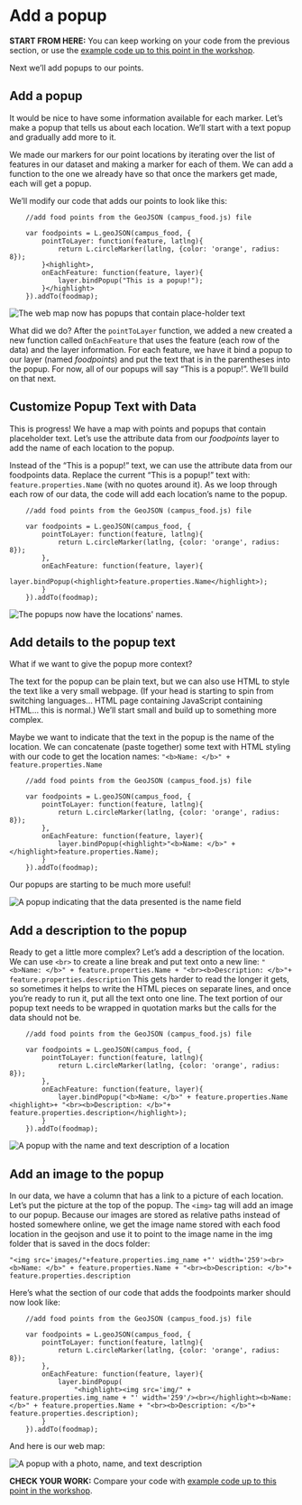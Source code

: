 # Add a popup

**START FROM HERE:** You can keep working on your code from the previous section, or use the [example code up to this point in the workshop](https://github.com/ucdavisdatalab/workshop_web_maps/blob/main/example_code/end_of_sec_6.html).

Next we'll add popups to our points.


## Add a popup

It would be nice to have some information available for each marker. Let's make a popup that tells us about each location.  We'll start with a text popup and gradually add more to it.

We made our markers for our point locations by iterating over the list of features in our dataset and making a marker for each of them.  We can add a function to the one we already have so that once the markers get made, each will get a popup.

We'll modify our code that adds our points to look like this:

```
	//add food points from the GeoJSON (campus_food.js) file

	var foodpoints = L.geoJSON(campus_food, {  
		pointToLayer: function(feature, latlng){  
			return L.circleMarker(latlng, {color: 'orange', radius: 8});
		}<highlight>,
		onEachFeature: function(feature, layer){
			layer.bindPopup("This is a popup!");
		}</highlight>
	}).addTo(foodmap);
```

![](images/webpage_section_7-1.png "The web map now has popups that contain place-holder text")

What did we do? After the `pointToLayer` function, we added a new created a new function called `OnEachFeature` that uses the feature (each row of the data) and the layer information. For each feature, we have it bind a popup to our layer (named *foodpoints*) and put the text that is in the parentheses into the popup. For now, all of our popups will say "This is a popup!". We'll build on that next.

## Customize Popup Text with Data

This is progress! We have a map with points and popups that contain placeholder text. Let's use the attribute data from our *foodpoints* layer to add the name of each location to the popup.

Instead of the "This is a popup!" text, we can use the attribute data from our foodpoints data. Replace the current "This is a popup!" text with: `feature.properties.Name` (with no quotes around it). As we loop through each row of our data, the code will add each location's name to the popup.

```
	//add food points from the GeoJSON (campus_food.js) file

	var foodpoints = L.geoJSON(campus_food, {  
		pointToLayer: function(feature, latlng){  
			return L.circleMarker(latlng, {color: 'orange', radius: 8});
		},
		onEachFeature: function(feature, layer){
			layer.bindPopup(<highlight>feature.properties.Name</highlight>);
		}
	}).addTo(foodmap);
```

![](images/webpage_section_7-2.png "The popups now have the locations' names.")

## Add details to the popup text

What if we want to give the popup more context?

The text for the popup can be plain text, but we can also use HTML to style the text like a very small webpage. (If your head is starting to spin from switching languages... HTML page containing JavaScript containing HTML... this is normal.) We'll start small and build up to something more complex.

Maybe we want to indicate that the text in the popup is the name of the location.  We can concatenate (paste together) some text with HTML styling with our code to get the location names: `"<b>Name: </b>" + feature.properties.Name`

```
	//add food points from the GeoJSON (campus_food.js) file

	var foodpoints = L.geoJSON(campus_food, {  
		pointToLayer: function(feature, latlng){  
			return L.circleMarker(latlng, {color: 'orange', radius: 8});
		},
		onEachFeature: function(feature, layer){
			layer.bindPopup(<highlight>"<b>Name: </b>" + </highlight>feature.properties.Name);
		}
	}).addTo(foodmap);
```

Our popups are starting to be much more useful!

![](images/webpage_section_7-3.png "A popup indicating that the data presented is the name field")

## Add a description to the popup

Ready to get a little more complex? Let's add a description of the location.  We can use `<br>` to create a line break and put text onto a new line: `"<b>Name: </b>" + feature.properties.Name + "<br><b>Description: </b>"+ feature.properties.description`  This gets harder to read the longer it gets, so sometimes it helps to write the HTML pieces on separate lines, and once you're ready to run it, put all the text onto one line. The text portion of our popup text needs to be wrapped in quotation marks but the calls for the data should not be.

```
	//add food points from the GeoJSON (campus_food.js) file

	var foodpoints = L.geoJSON(campus_food, {  
		pointToLayer: function(feature, latlng){  
			return L.circleMarker(latlng, {color: 'orange', radius: 8});
		},
		onEachFeature: function(feature, layer){
			layer.bindPopup("<b>Name: </b>" + feature.properties.Name <highlight>+ "<br><b>Description: </b>"+ feature.properties.description</highlight>);
		}
	}).addTo(foodmap);
```

![](images/webpage_section_7-4.png "A popup with the name and text description of a location")

## Add an image to the popup

In our data, we have a column that has a link to a picture of each location. Let's put the picture at the top of the popup. The `<img>` tag will add an image to our popup. Because our images are stored as relative paths instead of hosted somewhere online, we get the image name stored with each food location in the geojson and use it to point to the image name in the img folder that is saved in the docs folder: 

`"<img src='images/"+feature.properties.img_name +"' width='259'><br><b>Name: </b>" + feature.properties.Name + "<br><b>Description: </b>"+ feature.properties.description`

Here's what the section of our code that adds the foodpoints marker should now look like:

```
	//add food points from the GeoJSON (campus_food.js) file

	var foodpoints = L.geoJSON(campus_food, {  
		pointToLayer: function(feature, latlng){  
			return L.circleMarker(latlng, {color: 'orange', radius: 8});
		},
		onEachFeature: function(feature, layer){
			layer.bindPopup(
				"<highlight><img src='img/" + feature.properties.img_name + "' width='259'/><br></highlight><b>Name: </b>" + feature.properties.Name + "<br><b>Description: </b>"+ feature.properties.description);
		}
	}).addTo(foodmap);
```

And here is our web map:

![](images/webpage_section_7-5.png "A popup with a photo, name, and text description")

**CHECK YOUR WORK:** Compare your code with [example code up to this point in the workshop](https://github.com/ucdavisdatalab/workshop_web_maps/blob/main/example_code/end_of_section_7.html).
